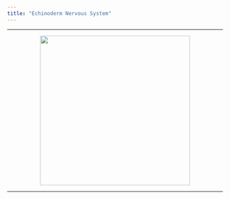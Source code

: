 ```yaml
---
title: "Echinoderm Nervous System"
---
```


***
<center>
![](statics/images/img5.png){width=350px}

***

</center>